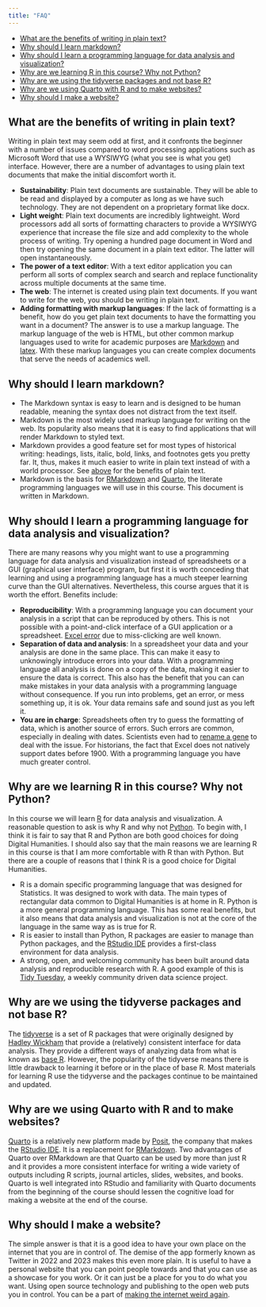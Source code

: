 ```yaml
---
title: "FAQ"
---
```


- [What are the benefits of writing in plain text?](faq.qmd#sec-plain)
- [Why should I learn markdown?](faq.qmd#sec-markdown)
- [Why should I learn a programming language for data analysis and visualization?](faq.qmd#sec-r)
- [Why are we learning R in this course? Why not Python?](faq.qmd#sec-python)
- [Why are we using the tidyverse packages and not base R?](faq.qmd#sec-tidyverse)
- [Why are we using Quarto with R and to make websites?](faq.qmd#sec-quarto)
- [Why should I make a website?](faq.qmd#sec-web)


## What are the benefits of writing in plain text? {#sec-plain}
Writing in plain text may seem odd at first, and it confronts the beginner with a number of issues compared to word processing applications such as Microsoft Word that use a WYSIWYG (what you see is what you get) interface. However, there are a number of advantages to using plain text documents that make the initial discomfort worth it.

- **Sustainability**: Plain text documents are sustainable. They will be able to be read and displayed by a computer as long as we have such technology. They are not dependent on a proprietary format like docx.
- **Light weight**: Plain text documents are incredibly lightweight. Word processors add all sorts of formatting characters to provide a WYSIWYG experience that increase the file size and add complexity to the whole process of writing. Try opening a hundred page document in Word and then try opening the same document in a plain text editor. The latter will open instantaneously.
- **The power of a text editor**: With a text editor application you can perform all sorts of complex search and search and replace functionality across multiple documents at the same time.
- **The web**: The internet is created using plain text documents. If you want to write for the web, you should be writing in plain text.
- **Adding formatting with markup languages**: If the lack of formatting is a benefit, how do you get plain text documents to have the formatting you want in a document? The answer is to use a markup language. The markup language of the web is HTML, but other common markup languages used to write for academic purposes are [Markdown](faq.qmd#sec-markdown) and [latex](https://www.latex-project.org). With these markup languages you can create complex documents that serve the needs of academics well.

## Why should I learn markdown? {#sec-markdown}
- The Markdown syntax is easy to learn and is designed to be human readable, meaning the syntax does not distract from the text itself.
- Markdown is the most widely used markup language for writing on the web. Its popularity also means that it is easy to find applications that will render Markdown to styled text.
- Markdown provides a good feature set for most types of historical writing: headings, lists, italic, bold, links, and footnotes gets you pretty far. It, thus, makes it much easier to write in plain text instead of with a world processor. See [above](faq.qmd#sec-plain) for the benefits of plain text.
- Markdown is the basis for [RMarkdown](https://rmarkdown.rstudio.com) and [Quarto](https://quarto.org), the literate programming languages we will use in this course. This document is written in Markdown.

## Why should I learn a programming language for data analysis and visualization? {#sec-r}
There are many reasons why you might want to use a programming language for data analysis and visualization instead of spreadsheets or a GUI (graphical user interface) program, but first it is worth conceding that learning and using a programming language has a much steeper learning curve than the GUI alternatives. Nevertheless, this course argues that it is worth the effort. Benefits include:

- **Reproducibility**: With a programming language you can document your analysis in a script that can be reproduced by others. This is not possible with a point-and-click interface of a GUI application or a spreadsheet. [Excel error](https://www.marketplace.org/2013/04/17/economy/excel-mistake-heard-round-world/) due to miss-clicking are well known.
- **Separation of data and analysis**: In a spreadsheet your data and your analysis are done in the same place. This can make it easy to unknowingly introduce errors into your data. With a programming language all analysis is done on a copy of the data, making it easier to ensure the data is correct. This also has the benefit that you can can make mistakes in your data analysis with a programming language without consequence. If you run into problems, get an error, or mess something up, it is ok. Your data remains safe and sound just as you left it.
- **You are in charge**: Spreadsheets often try to guess the formatting of data, which is another source of errors. Such errors are common, especially in dealing with dates. Scientists even had to [rename a gene](https://www.theverge.com/2020/8/6/21355674/human-genes-rename-microsoft-excel-misreading-dates) to deal with the issue. For historians, the fact that Excel does not natively support dates before 1900. With a programming language you have much greater control.

## Why are we learning R in this course? Why not Python? {#sec-python}
In this course we will learn [R](https://www.r-project.org) for data analysis and visualization. A reasonable question to ask is why R and why not [Python](https://www.python.org). To begin with, I think it is fair to say that R and Python are both good choices for doing Digital Humanities. I should also say that the main reasons we are learning R in this course is that I am more comfortable with R than with Python. But there are a couple of reasons that I think R is a good choice for Digital Humanities.

- R is a domain specific programming language that was designed for Statistics. It was designed to work with data. The main types of rectangular data common to Digital Humanities is at home in R. Python is a more general programming language. This has some real benefits, but it also means that data analysis and visualization is not at the core of the language in the same way as is true for R.
- R is easier to install than Python, R packages are easier to manage than Python packages, and the [RStudio IDE](https://posit.co/downloads/) provides a first-class environment for data analysis.
- A strong, open, and welcoming community has been built around data analysis and reproducible research with R. A good example of this is [Tidy Tuesday](https://github.com/rfordatascience/tidytuesday), a weekly community driven data science project.

## Why are we using the tidyverse packages and not base R? {#sec-tidyverse}
The [tidyverse](https://www.tidyverse.org) is a set of R packages that were originally designed by [Hadley Wickham](https://hadley.nz) that provide a (relatively) consistent interface for data analysis. They provide a different ways of analyzing data from what is known as [base R](https://dplyr.tidyverse.org/articles/base.html). However, the popularity of the tidyverse means there is little drawback to learning it before or in the place of base R. Most materials for learning R use the tidyverse and the packages continue to be maintained and updated.

## Why are we using Quarto with R and to make websites? {#sec-quarto}
[Quarto](https://quarto.org) is a relatively new platform made by [Posit](https://posit.co), the company that makes the [RStudio IDE](https://posit.co/downloads/). It is a replacement for [RMarkdown](https://rmarkdown.rstudio.com). Two advantages of Quarto over RMarkdown are that Quarto can be used by more than just R and it provides a more consistent interface for writing a wide variety of outputs including R scripts, journal articles, slides, websites, and books. Quarto is well integrated into RStudio and familiarity with Quarto documents from the beginning of the course should lessen the cognitive load for making a website at the end of the course.

## Why should I make a website? {#sec-web}
The simple answer is that it is a good idea to have your own place on the internet that you are in control of. The demise of the app formerly known as Twitter in 2022 and 2023 makes this even more plain. It is useful to have a personal website that you can point people towards and that you can use as a showcase for you work. Or it can just be a place for you to do what you want. Using open source technology and publishing to the open web puts you in control. You can be a part of [making the internet weird again](https://www.rollingstone.com/culture/culture-commentary/internet-future-about-to-get-weird-1234938403/).
